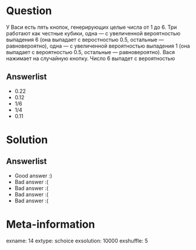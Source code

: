 Question
========
У Васи есть пять кнопок, генерирующих целые числа от 1 до 6. Три работают как честные кубики, одна — с увеличенной вероятностью выпадения 6 (она выпадает с веростностью 0.5, остальные — равновероятно), одна — с увеличенной вероятностью выпадения 1 (она выпадает с вероятностью 0.5, остальные — равновероятно). Вася нажимает на случайную кнопку. Число 6 выпадет с вероятностью
 

Answerlist
----------
*  0.22
*  0.12
*  1/6
*  1/4
*  0.11

Solution
========

Answerlist
----------
*  Good answer :)
*  Bad answer :(
*  Bad answer :(
*  Bad answer :(
*  Bad answer :(

Meta-information
================
exname: 14
extype: schoice
exsolution: 10000
exshuffle: 5
